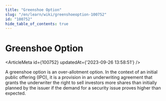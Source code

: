 ```yaml
---
title: "Greenshoe Option"
slug: "/en/learn/wiki/greenshoeoption-100752"
id: "100752"
hide_table_of_contents: true
---
```



# Greenshoe Option

<ArticleMeta id={100752} updatedAt={'2023-09-26 13:58:51'} />
<div className='border-solid border-b border-t-0 my-4 border-[var(--ifm-color-gray-300)]' />

A greenshoe option is an over-allotment option. In the context of an initial public offering (IPO), it is a provision in an underwriting agreement that grants the underwriter the right to sell investors more shares than initially planned by the issuer if the demand for a security issue proves higher than expected.
